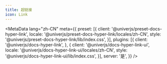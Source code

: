 ```yaml
---
title: 超链接
icon: Link
---
```


<MetaData
  lang="zh-CN"
  meta={{
    preset: [{
      client: '@univerjs/preset-docs-hyper-link',
      locale: '@univerjs/preset-docs-hyper-link/locales/zh-CN',
      style: '@univerjs/preset-docs-hyper-link/lib/index.css',
    }],
    plugins: [{
      client: '@univerjs/docs-hyper-link',
    }, {
      client: '@univerjs/docs-hyper-link-ui',
      locale: '@univerjs/docs-hyper-link-ui/locales/zh-CN',
      style: '@univerjs/docs-hyper-link-ui/lib/index.css',
    }],
    server: '是',
  }}
/>
